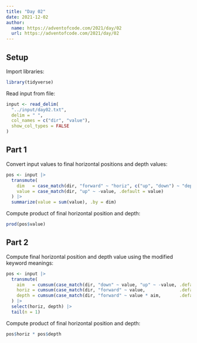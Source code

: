 ```yaml
---
title: "Day 02"
date: 2021-12-02
author:
  name: https://adventofcode.com/2021/day/02
  url: https://adventofcode.com/2021/day/02
---
```


## Setup

Import libraries:

```r

library(tidyverse)

```

Read input from file:

```r

input <- read_delim(
  "../input/day02.txt", 
  delim = " ", 
  col_names = c("dir", "value"),
  show_col_types = FALSE
)

```

## Part 1

Convert input values to final horizontal positions and depth values:

```r

pos <- input |> 
  transmute(
    dim   = case_match(dir, "forward" ~ "horiz", c("up", "down") ~ "depth"),
    value = case_match(dir, "up" ~ -value, .default = value)
  ) |> 
  summarize(value = sum(value), .by = dim)

```

Compute product of final horizontal position and depth:

```r

prod(pos$value)

```

## Part 2

Compute final horizontal position and depth value using the modified keyword meanings:

```r

pos <- input |> 
  transmute(
    aim   = cumsum(case_match(dir, "down" ~ value, "up" ~ -value, .default = 0)),
    horiz = cumsum(case_match(dir, "forward" ~ value,             .default = 0)),
    depth = cumsum(case_match(dir, "forward" ~ value * aim,       .default = 0))
  ) |> 
  select(horiz, depth) |> 
  tail(n = 1)

```

Compute product of final horizontal position and depth:

```r

pos$horiz * pos$depth

```


